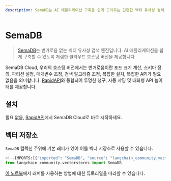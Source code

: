 ```yaml
---
description: SemaDB는 AI 애플리케이션 구축을 쉽게 도와주는 간편한 벡터 유사성 검색 엔진입니다. 클라우드 호스팅 버전을 제공합니다.
---
```


# SemaDB

> [SemaDB](https://semafind.com/)는 번거로움 없는 벡터 유사성 검색 엔진입니다. AI 애플리케이션을 쉽게 구축할 수 있도록 저렴한 클라우드 호스팅 버전을 제공합니다.

SemaDB Cloud, 우리의 호스팅 버전에서는 번거로움이란 포드 크기 계산, 스키마 정의, 파티션 설정, 매개변수 조정, 검색 알고리즘 조정, 복잡한 설치, 복잡한 API가 필요 없음을 의미합니다. [RapidAPI](https://rapidapi.com/semafind-semadb/api/semadb)와 통합되어 투명한 청구, 자동 샤딩 및 대화형 API 놀이터를 제공합니다.

## 설치

필요 없음, [RapidAPI](https://rapidapi.com/semafind-semadb/api/semadb)에서 SemaDB Cloud로 바로 시작하세요.

## 벡터 저장소

`SemaDB` 컬렉션 주위에 기본 래퍼가 있어 이를 벡터 저장소로 사용할 수 있습니다.

```python
<!--IMPORTS:[{"imported": "SemaDB", "source": "langchain_community.vectorstores", "docs": "https://api.python.langchain.com/en/latest/vectorstores/langchain_community.vectorstores.semadb.SemaDB.html", "title": "SemaDB"}]-->
from langchain_community.vectorstores import SemaDB
```


[이 노트북](/docs/integrations/vectorstores/semadb)에서 래퍼를 사용하는 방법에 대한 튜토리얼을 따라할 수 있습니다.